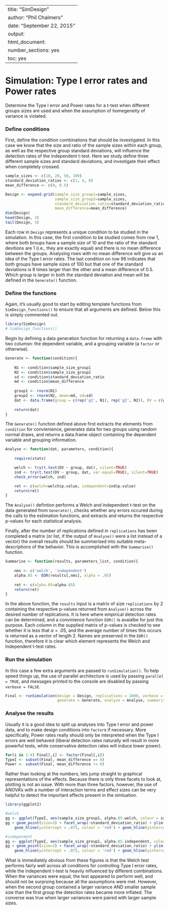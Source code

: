 %\VignetteIndexEntry{simTool}
%\VignetteEngine{knitr::knitr}
---
title: "SimDesign"
author: "Phil Chalmers"
date: "September 22, 2015"
output:
  html_document:
    number_sections: yes
    toc: yes
---

# Simulation: Type I error rates and Power rates

Determine the Type I error and Power rates for a t-test when different groups sizes are used and when
the assumption of homegeneity of variance is violated.

### Define conditions

First, define the condition combinations that should be investigated. In this case we know that the size and
ratio of the sample sizes within each group, as well as the respective group standard deviations, will
influence the detection rates of the independent t-test. Here we study define three different sample sizes and
standard deviations, and investigate their effect when completely crossed.

```r
sample_sizes <- c(10, 20, 50, 100)
standard_deviation_ratios <- c(1, 4, 8)
mean_difference <- c(0, 0.5)

Design <- expand.grid(sample_size_group1=sample_sizes,
                      sample_size_group2=sample_sizes,
                      standard_deviation_ratio=standard_deviation_ratios,
                      mean_difference=mean_difference)
dim(Design)
head(Design, 3)
tail(Design, 3)
```

Each row in `Design` represents a unique condition to be studied in the simulation. In this case, the first condition to be studied comes from row 1, where both broups have a sample size of 10 and the ratio of the standard devitions are 1 (i.e., they are exactly equal) and there is no mean difference between the groups. Analysing rows with no mean difference will give us an idea of the Type I error rates. The last condition on row 96 indicates that both groups have sample sizes of 100 but that one of the standard deviations is 8 times larger than the other and a mean difference of 0.5. Which group is larger in both the standard deviation and mean will be defined in the `Generate()` function. 

### Define the functions

Again, it's usually good to start by editing template functions from `SimDesign_functions()` to ensure that
all arguments are defined. Below this is simply commented out.

```r
library(SimDesign)
# SimDesign_functions()
```

Begin by defining a data generation function for returning a `data.frame` with two columsn: the dependent 
variable, and a grouping variable (a `factor` or otherwise).

```r
Generate <- function(condition){
 
    N1 <- condition$sample_size_group1
    N2 <- condition$sample_size_group2
    sd <- condition$standard_deviation_ratio
    md <- condition$mean_difference
    
    group1 <- rnorm(N1)
    group2 <- rnorm(N2, mean=md, sd=sd)
    dat <- data.frame(group = c(rep('g1', N1), rep('g2', N2)), DV = c(group1, group2))
    
    return(dat)
}
```

The `Generate()` function defined above first extracts the elements from `condition` for convienience,
generates data for two groups using random normal draws, and returns a data.frame object 
containing the dependent variable and grouping information. 

```r
Analyse <- function(dat, parameters, condition){
    
    require(stats)

    welch <- try(t.test(DV ~ group, dat), silent=TRUE)
    ind <- try(t.test(DV ~ group, dat, var.equal=TRUE), silent=TRUE)
    check_error(welch, ind)

    ret <- c(welch=welch$p.value, independent=ind$p.value)
    return(ret)
}
```

The `Analyse()` defintion performs a Welch and independent t-test on the data generated from `Generate()`, checks whether any errors occured during the calls to the estimation functions, and extracts and returns the respective p-values for each statistical analysis.

Finally, after the number of replications defined in `replications` has been completed a matrix (or list, if the output of `Analyse()` were a list instead of a vector) the overall results should be summerised into suitable meta-descriptions of the behavior. This is accomplished with the `Summarise()` function.

```r
Summarise <- function(results, parameters_list, condition){
    
    nms <- c('welch', 'independent')
    alpha.05 <- EDR(results[,nms], alpha = .05)
    
    ret <- c(alpha.05=alpha.05)
    return(ret)
}
```

In the above function, the `results` input is a matrix of size `replications` by 2 containing the respective 
p-values returned from `Analyse()` across the desired number of replications. It is here where empirical 
detection rates can be determined, and a convinience function `EDR()` is avaialbe for just this purpose. Each column in the supplied matrix of p-values is checked to see whether it is less that $\alpha = .05$, and the
average number of times this occurs is returned as a vector of length 2. Names are preserved in the `EDR()` 
function, therefore it is clear which element represents the Welch and Independent t-test rates.

### Run the simulation

In this case a few extra arguments are passed to `runSimulation()`. To help speed things up, the use 
of parallel architecture is used by passing `parallel = TRUE`, and messages printed to the console are 
disabled by passing `verbose = FALSE`. 

```r
Final <- runSimulation(design = Design, replications = 1000, verbose = FALSE, parallel = TRUE,
                       generate = Generate, analyse = Analyse, summarise = Summarise)
```

### Analyse the results

Usually it is a good idea to split up analyses into Type I error and power data, and to make 
design conditions into `factor`s if necessary. More specifically, Power rates really should only be interpreted when the Type I errors are well behaved (liberal detection rates naturally will result in more powerful tests, while conservative detection rates will induce lower power).

```r
for(i in 1:4) Final[,i] <- factor(Final[,i])
TypeI <- subset(Final, mean_difference == 0)
Power <- subset(Final, mean_difference != 0)
```

Rather than looking at the numbers, lets jump straight to graphical representations of the effects. 
Because there is only three facets to look at, plotting is not an issue. With more than three factors,
however, the use of ANOVA's with a number of interaction terms and effect sizes can be very helpful to detect
the important effects present in the simluation.

```r
library(ggplot2)

#welch
gg <- ggplot(TypeI, aes(sample_size_group1, alpha.05.welch, colour = sample_size_group2))
gg + geom_point(size=3) + facet_wrap(~standard_deviation_ratio) + ylim(c(0,1)) + 
    geom_hline(yintercept = .075, colour = 'red') + geom_hline(yintercept = .025, colour = 'red')

#independent
gg <- ggplot(TypeI, aes(sample_size_group1, alpha.05.independent, colour = sample_size_group2))
gg + geom_point(size=3) + facet_wrap(~standard_deviation_ratio) + ylim(c(0,1)) + 
    geom_hline(yintercept = .075, colour = 'red') + geom_hline(yintercept = .025, colour = 'red')
```

What is immediately obvious from these figures is that the Welch test performs fairly well across all conditions for controlling Type I error rates, while the independent t-test is heavily influenced by different combinations. When the variances were equal, the test appeared to perform well, and should not be surprsing because all the assumptions were met. However, when the second group contained a larger variance AND smaller sample size than the first group the detection rates became more inflated. The converse was true when larger variances were paired with larger sample sizes.

